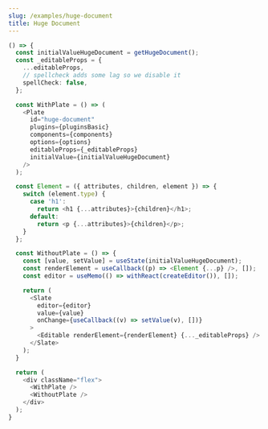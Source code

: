 ```yaml
---
slug: /examples/huge-document
title: Huge Document
---
```


```ts live
() => {
  const initialValueHugeDocument = getHugeDocument();
  const _editableProps = {
    ...editableProps,
    // spellcheck adds some lag so we disable it
    spellCheck: false,
  };

  const WithPlate = () => (
    <Plate
      id="huge-document"
      plugins={pluginsBasic}
      components={components}
      options={options}
      editableProps={_editableProps}
      initialValue={initialValueHugeDocument}
    />
  );

  const Element = ({ attributes, children, element }) => {
    switch (element.type) {
      case 'h1':
        return <h1 {...attributes}>{children}</h1>;
      default:
        return <p {...attributes}>{children}</p>;
    }
  };

  const WithoutPlate = () => {
    const [value, setValue] = useState(initialValueHugeDocument);
    const renderElement = useCallback((p) => <Element {...p} />, []);
    const editor = useMemo(() => withReact(createEditor()), []);

    return (
      <Slate
        editor={editor}
        value={value}
        onChange={useCallback((v) => setValue(v), [])}
      >
        <Editable renderElement={renderElement} {..._editableProps} />
      </Slate>
    );
  }

  return (
    <div className="flex">
      <WithPlate />
      <WithoutPlate />
    </div>
  );
}
```
